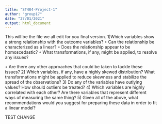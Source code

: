 ```yaml
---
title: "ST404-Project-1"
author: "group17"
date: "27/01/2021"
output: html_document
---
```


This will be the file we all edit for you final version.
  1)Which variables show a strong relationship with the outcome variables?
  ◦ Can the relationship be characterized as a linear?
  ◦ Does the relationship appear to be homoscedastic?
  ◦ What transformations, if any, might be applied, to resolve any issues?
  
 
  ◦ Are there any other approaches that could be taken to tackle these issues?
  2) Which variables, if any, have a highly skewed distribution? What transformations might be
  applied to reduce skewness and stabilize the spread of the observations?
  3) Do any of the variables have outlying values? How should outliers be treated?
  4) Which variables are highly correlated with each other? Are there variables that represent
  different ways of measuring the same thing?
  5) Given all of the above, what recommendations would you suggest for preparing these data
  in order to fit a linear model?


TEST CHANGE